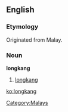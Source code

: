 ==English==
===Etymology===
Originated from Malay.

===Noun===
'''longkang'''
# {{Malaysia}} [[longkang]]

[[Category:Malays]]

[[ko:longkang]]